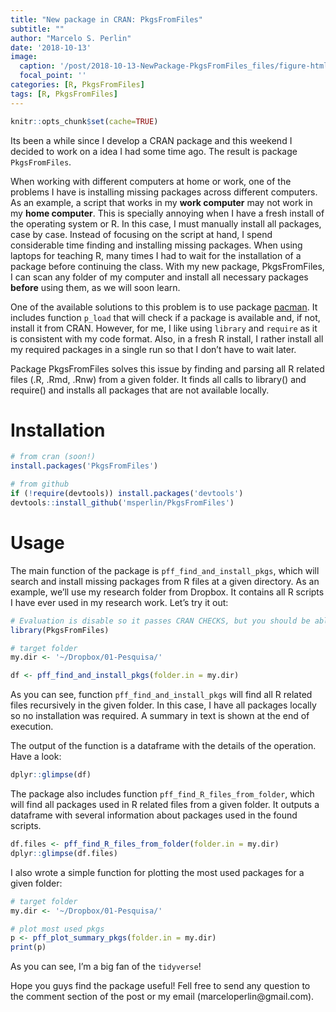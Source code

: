 ```yaml
---
title: "New package in CRAN: PkgsFromFiles"
subtitle: ""
author: "Marcelo S. Perlin"
date: '2018-10-13'
image:
  caption: '/post/2018-10-13-NewPackage-PkgsFromFiles_files/figure-html/unnamed-chunk-6-1.png'
  focal_point: ''
categories: [R, PkgsFromFiles]   
tags: [R, PkgsFromFiles]   
---
```


```r
knitr::opts_chunk$set(cache=TRUE)
```


Its been a while since I develop a CRAN package and this weekend I decided
to work on a idea I had some time ago. The result is package
`PkgsFromFiles`.

When working with different computers at home or work, one of the
problems I have is installing missing packages across different
computers. As an example, a script that works in my **work computer** may
not work in my **home computer**. This is specially annoying when I have a
fresh install of the operating system or R. In this case, I must
manually install all packages, case by case. Instead of focusing on the
script at hand, I spend considerable time finding and installing missing
packages. When using laptops for teaching R, many times I had to wait
for the installation of a package before continuing the class. With my
new package, PkgsFromFiles, I can scan any folder of my computer and
install all necessary packages **before** using them, as we will soon
learn.

One of the available solutions to this problem is to use package
[pacman](https://CRAN.R-project.org/package=pacman). It includes
function `p_load` that will check if a package is available and, if not,
install it from CRAN. However, for me, I like using `library` and
`require` as it is consistent with my code format. Also, in a fresh R
install, I rather install all my required packages in a single run so
that I don't have to wait later.

Package PkgsFromFiles solves this issue by finding and parsing all R
related files (.R, .Rmd, .Rnw) from a given folder. It finds all calls
to library() and require() and installs all packages that are not
available locally.

# Installation

```r
# from cran (soon!)
install.packages('PkgsFromFiles')

# from github
if (!require(devtools)) install.packages('devtools')
devtools::install_github('msperlin/PkgsFromFiles')
```

# Usage

The main function of the package is `pff_find_and_install_pkgs`, which will search and install missing packages from R files at a given directory. As an example, we'll use my research folder from Dropbox. It contains all R scripts I have ever used in my research work. Let's try it out:


```r
# Evaluation is disable so it passes CRAN CHECKS, but you should be able to run it in your computer
library(PkgsFromFiles)

# target folder
my.dir <- '~/Dropbox/01-Pesquisa/'

df <- pff_find_and_install_pkgs(folder.in = my.dir)

```

As you can see, function `pff_find_and_install_pkgs` will find all R related files recursively in the given folder. In this case, I have all packages locally so no installation was required. A summary in text is shown at the end of execution. 

The output of the function is a dataframe with the details of the operation. Have a look:

```r
dplyr::glimpse(df)
```

The package also includes function `pff_find_R_files_from_folder`, which will find all packages used in R related files from a given folder. It outputs a dataframe with several information about packages used in the found scripts. 

```r
df.files <- pff_find_R_files_from_folder(folder.in = my.dir)
dplyr::glimpse(df.files)
```

I also wrote a simple function for plotting the most used packages for a given folder:

```r
# target folder
my.dir <- '~/Dropbox/01-Pesquisa/'

# plot most used pkgs
p <- pff_plot_summary_pkgs(folder.in = my.dir)
print(p)

```

As you can see, I'm a big fan of the `tidyverse`!

Hope you guys find the package useful! Fell free to send any question to the comment section of the post or my email (marceloperlin@gmail.com).  
